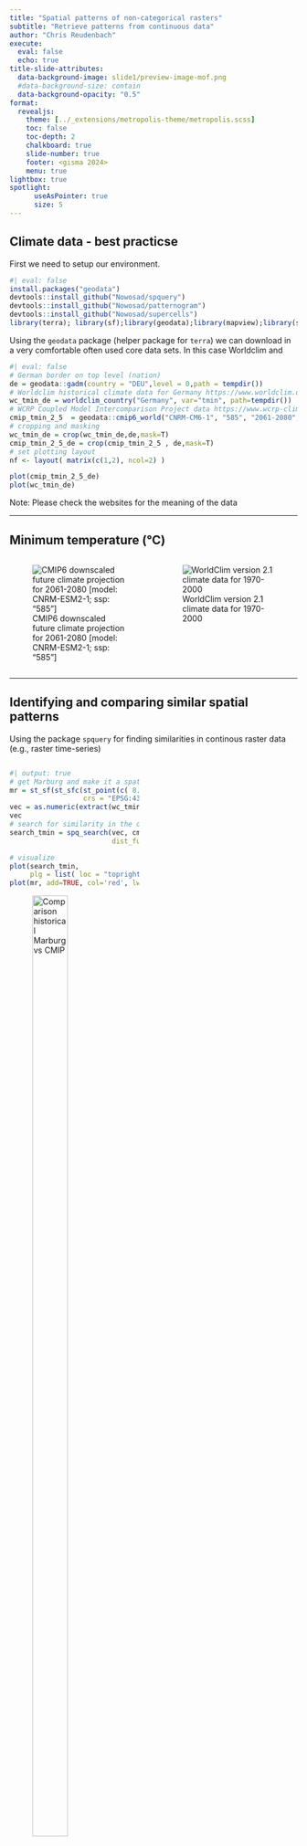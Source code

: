 ```yaml
---
title: "Spatial patterns of non-categorical rasters"
subtitle: "Retrieve patterns from continuous data"
author: "Chris Reudenbach"
execute:
  eval: false
  echo: true
title-slide-attributes:
  data-background-image: slide1/preview-image-mof.png
  #data-background-size: contain
  data-background-opacity: "0.5"
format:
  revealjs:
    theme: [../_extensions/metropolis-theme/metropolis.scss]
    toc: false
    toc-depth: 2
    chalkboard: true
    slide-number: true
    footer: <gisma 2024>
    menu: true
lightbox: true
spotlight:
      useAsPointer: true
      size: 5
---
```


## Climate data - best practicse

First we need to setup our environment.

```R
#| eval: false
install.packages("geodata")
devtools::install_github("Nowosad/spquery")
devtools::install_github("Nowosad/patternogram")
devtools::install_github("Nowosad/supercells")
library(terra); library(sf);library(geodata);library(mapview);library(spquery);library(patternogram)
```

Using the `geodata` package (helper package for `terra`) we can download in a very comfortable often used core data sets. In this case Worldclim and 

```R
#| eval: false
# German border on top level (nation)
de = geodata::gadm(country = "DEU",level = 0,path = tempdir())
# Worldclim historical climate data for Germany https://www.worldclim.org/data/index.html
wc_tmin_de = worldclim_country("Germany", var="tmin", path=tempdir())
# WCRP Coupled Model Intercomparison Project data https://www.wcrp-climate.org/wgcm-cmip
cmip_tmin_2_5  = geodata::cmip6_world("CNRM-CM6-1", "585", "2061-2080", var="tmin", res=10, path=tempdir())
# cropping and masking
wc_tmin_de = crop(wc_tmin_de,de,mask=T)
cmip_tmin_2_5_de = crop(cmip_tmin_2_5 , de,mask=T)
# set plotting layout
nf <- layout( matrix(c(1,2), ncol=2) )

plot(cmip_tmin_2_5_de)
plot(wc_tmin_de)
```

::: {.callout-important appearance="minimal"}
Note: Please check the websites for the meaning of the data
:::

---

## Minimum temperature (°C)

::::: columns
::: {.column width="45%"}
![CMIP6 downscaled future climate projection for 2061-2080 [model: CNRM-ESM2-1; ssp: “585”]](../assets/cmip.png)
:::

::: {.column width="45%"}
![WorldClim version 2.1 climate data
for 1970-2000](../assets/wc.png)
:::
:::::


------------------------------------------------------------------------


## Identifying and comparing similar spatial patterns

Using the package `spquery` for finding similarities in  continous raster data (e.g., raster time-series)


::: [.columns]

::: {.column width="45%"}
```R
#| output: true
# get Marburg and make it a spatial point
mr = st_sf(st_sfc(st_point(c( 8.770833, 50.810001)),
                  crs = "EPSG:4326"))
vec = as.numeric(extract(wc_tmin_de, mr, ID = FALSE))
vec
# search for similarity in the data set
search_tmin = spq_search(vec, cmip_tmin_2_5_de,
                         dist_fun = "euclidean")

# visualize
plot(search_tmin,
     plg = list( loc = "topright",title = "Dissimilarity"))
plot(mr, add=TRUE, col='red', lwd=4)


```

![Comparison historical Marburg vs CMIP ](../assets/search.png){width="65%"}
:::

::: {.column width="45%"}

```R
#| output: true
# some cleaning
crop= crop( wc_tmin_de,cmip_tmin_2_5_de)
res = resample(crop,cmip_tmin_2_5_de)

# call comparison
compare_tmin = spq_compare(cmip_tmin_2_5_de, res,
                           dist_fun = "euclidean")

# visualize
plot(compare_tmin,
     plg = list( loc = "topright",title = "Dissimilarity"), 
     col =viridis(256))
plot(mr, add=TRUE, col='red', lwd=4)
```
![Comparison Worldclim vs CMIP](../assets/comp.png){width="65%"}

:::
:::


---

## patternogram

Describing the range of spatial autocorrelation

- explore spatial autocorrelations of predictors in machine learning models
- detect spatial autocorrelation in various data structures
- compare the spatial autocorrelation of variables over time
- investigate spatial autocorrelation of categorical spatial patterns

```R
library(patternogram)
library(ggplot2)
pg1_100 = patternogram(wc_tmin_de, sample_size = 10)
pg2_100 = patternogram(cmip_tmin_2_5_de, sample_size = 10)
pg1_500 = patternogram(wc_tmin_de, sample_size = 100)
pg2_500 = patternogram(cmip_tmin_2_5_de, sample_size = 100)
pg1_1000 = patternogram(wc_tmin_de, sample_size = 1000)
pg2_1000 = patternogram(cmip_tmin_2_5_de, sample_size = 1000)
ggplot() + geom_point(data=pg1_100, aes(x=dist, y=dissimilarity), color='red4') +
           geom_point(data=pg2_100, aes(x=dist, y=dissimilarity), color='red') +
           geom_point(data=pg1_500, aes(x=dist, y=dissimilarity), color='blue') +
           geom_point(data=pg2_500, aes(x=dist, y=dissimilarity), color='lightblue') +
           geom_point(data=pg1_1000, aes(x=dist, y=dissimilarity), color='green') +
           geom_point(data=pg2_1000, aes(x=dist, y=dissimilarity), color='darkgreen')            
```
```R
library(patternogram)
library(ggplot2)
pg1_100 = patternogram(wc_tmin_de, width = 100, sample_size = 10)
pg2_100 = patternogram(cmip_tmin_2_5_de, width = 100 ,sample_size = 10)
pg1_500 = patternogram(wc_tmin_de,  width = 100,sample_size = 10)
pg2_500 = patternogram(cmip_tmin_2_5_de,  width = 100,sample_size = 10)
pg1_1000 = patternogram(wc_tmin_de,  width = 100,sample_size = 10)
pg2_1000 = patternogram(cmip_tmin_2_5_de, width = 100,sample_size = 10)
ggplot() + geom_point(data=pg1_100, aes(x=dist, y=dissimilarity), color='red4') +
           geom_point(data=pg2_100, aes(x=dist, y=dissimilarity), color='red') +
           geom_point(data=pg1_500, aes(x=dist, y=dissimilarity), color='blue') +
           geom_point(data=pg2_500, aes(x=dist, y=dissimilarity), color='lightblue') +
           geom_point(data=pg1_1000, aes(x=dist, y=dissimilarity), color='green') +
           geom_point(data=pg2_1000, aes(x=dist, y=dissimilarity), color='darkgreen')            
```
---

::: {#fig-elephants layout-ncol=2}


![k = 250, compactness = 4](../assets/pat1.png)

![k = 50, compactness = 4](../assets/pat3.png)
:::

---

## Slic /supercells

**supercells**: an extension of SLIC (Simple Linear Iterative Clustering; Achanta et al. (2012), doi:10.1109/TPAMI.2012.120) that can be applied to non-imagery geospatial rasters that carry:

- pattern information (co-occurrence matrices)
- compositional information (histograms)
- time-series information (ordered sequences)
- other forms of information for which the use of Euclidean distance may not be justified
- Segmentation/regionalization: partitioning space into smaller segments while minimizing internal inhomogeneity and maximizing external isolation




::: {.callout-important appearance="minimal"}
SLIC/supercells are a way to improve the output and reduce the cost of segmentation
:::



---


## Code examples


```R
library(terra)
library(supercells)
# Version 1
mintemp_zones = supercells(cmip_tmin_2_5_de, k = 250, compactness = 4)
plot(cmip_tmin_2_5_de[[1]]); plot(mintemp_zones, add = TRUE, col = NA)
# Version 2
mintemp_zones = supercells(cmip_tmin_2_5_de, k = 50, compactness = 4)
plot(cmip_tmin_2_5_de[[1]]); plot(mintemp_zones, add = TRUE, col = NA)
# Version 3
mintemp_zones = supercells(cmip_tmin_2_5_de, k = 250, compactness = 1)
plot(cmip_tmin_2_5_de[[1]]); plot(mintemp_zones, add = TRUE, col = NA)
```


::: {#fig-elephants layout-ncol=3}


![k = 250, compactness = 4](../assets/su1.png)

![k = 50, compactness = 4](../assets/su2.png)

![k = 250, compactness = 1](../assets/su3.png)
:::


---

### Code Examples - Helper functions

```r
library(terra)
library(sf)
library(supercells)
library(rgeoda)
library(purrr)
library(tmap)

rawdata="supercells-examples-main/raw-data/"

# create helper functions -------------------------------------------------
get_dtw2d = function(x){
  dist_mat = matrix(nrow = nrow(x), ncol = nrow(x))
  for (i in seq_len(nrow(x))){
    mat1 = matrix(unlist(x[i, ]), ncol = 2)
    for (j in seq_len(nrow(x))){
      mat2 = matrix(unlist(x[j, ]), ncol = 2)
      dist_mat[i, j] = dtwclust::dtw_basic(mat1, mat2, norm = "L2", step.pattern = dtw::symmetric2)
    }
  }
  stats::as.dist(dist_mat)
}
dtw_2d = function(x, y){
  dtw2ddistance = dtwclust::dtw_basic(x = matrix(x, ncol = 2), y = matrix(y, ncol = 2),
                                      norm = "L2", step.pattern = dtw::symmetric2,
                                      error.check = FALSE)
  return(dtw2ddistance)
}

regionalize_dtw_2d = function(k, superpixels, ...){
  weight_df = st_drop_geometry(superpixels[, !colnames(superpixels) %in% c("supercells", "x", "y")])
  weight_dist = get_dtw2d(weight_df)
  rook_w = rook_weights(superpixels)
  skater_results = ?skater(k, rook_w, weight_df, random_seed = 1, cpu_threads = 1, scale_method = "raw",
                          rdist = weight_dist)
  superpixels$cluster = skater_results$Clusters
  regions = aggregate(superpixels, by = list(superpixels$cluster), mean)
  regions = st_cast(regions, "POLYGON")
  regions$k = k
  return(regions)
}

# normalize function
scale_01 = function(r){
 
  # get the min max values
  minmax_r = range(values(r), na.rm=TRUE) 
  
  # rescale 
  return( (r-minmax_r[1]) / (diff(minmax_r)))
}


```


---

## Code Examples - Regionalisation based on supercells

```r
# create supercells based on the 2D time-series ---------------------------
sp = supercells(c(ta, pr), step = 15, compactness = 0.01, dist_fun = dtw_2d)
plot(sp)

# create 3, 7, 11, and 15 regions based on the 2D time-series -------------
sp_regions = ?map_dfr(c(3, 7, 11, 15), regionalize_dtw_2d, sp)

tm_shape(sp_regions) +
  tm_polygons() +
  tm_facets("k")
```



---

## Exercises

The goal: to regionalize Germany's climates
- Use Worldclim versus CMIP data
- Use the uper helper functions and code for Great Britain




Extended SLIC workflow uses the dynamic time warping (DTW) distance function rather than the Euclidean distance.


